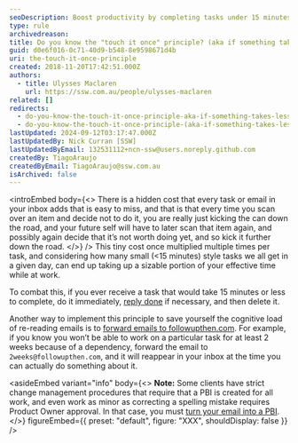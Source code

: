 ```yaml
---
seoDescription: Boost productivity by completing tasks under 15 minutes immediately and reducing decision fatigue.
type: rule
archivedreason:
title: Do you know the "touch it once" principle? (aka if something takes less than 15 minutes, do it immediately)
guid: d0e6f016-0c71-40d9-b548-8e9598671d4b
uri: the-touch-it-once-principle
created: 2018-11-20T17:42:51.000Z
authors:
  - title: Ulysses Maclaren
    url: https://ssw.com.au/people/ulysses-maclaren
related: []
redirects:
  - do-you-know-the-touch-it-once-principle-aka-if-something-takes-less-than-5-minutes-do-it-immediately
  - do-you-know-the-touch-it-once-principle-(aka-if-something-takes-less-than-5-minutes-do-it-immediately)
lastUpdated: 2024-09-12T03:17:47.000Z
lastUpdatedBy: Nick Curran [SSW]
lastUpdatedByEmail: 132531112+ncn-ssw@users.noreply.github.com
createdBy: TiagoAraujo
createdByEmail: TiagoAraujo@ssw.com.au
isArchived: false
---
```


<introEmbed
  body={<>
There is a hidden cost that every task or email in your inbox adds that is easy to miss, and that is that every time you scan over an item and decide not to do it, you are really just kicking the can down the road, and your future self will have to later scan that item again, and possibly again decide that it’s not worth doing yet, and so kick it further down the road.
  </>}
/>
This tiny cost once multiplied multiple times per task, and considering how many small (&lt;15 minutes) style tasks we all get in a given day, can end up taking up a sizable portion of your effective time while at work.

To combat this, if you ever receive a task that would take 15 minutes or less to complete, do it immediately, [reply done](/dones-do-you-reply-done-and-delete-the-original-email) if necessary, and then delete it.

Another way to implement this principle to save yourself the cognitive load of re-reading emails is to [forward emails to followupthen.com](/do-you-follow-up-emails-effectively). For example, if you know you won’t be able to work on a particular task for at least 2 weeks because of a dependency, forward the email to `2weeks@followupthen.com`, and it will reappear in your inbox at the time you can actually do something about it.

<asideEmbed
  variant="info"
  body={<>
    **Note:** Some clients have strict change management procedures that require that a PBI is created for all work, and even work as minor as correcting a spelling mistake requires Product Owner approval. In that case, you must [turn your email into a PBI](/turn-emails-into-pbis).
  </>}
  figureEmbed={{
    preset: "default",
    figure: "XXX",
    shouldDisplay: false
  }}
/>
